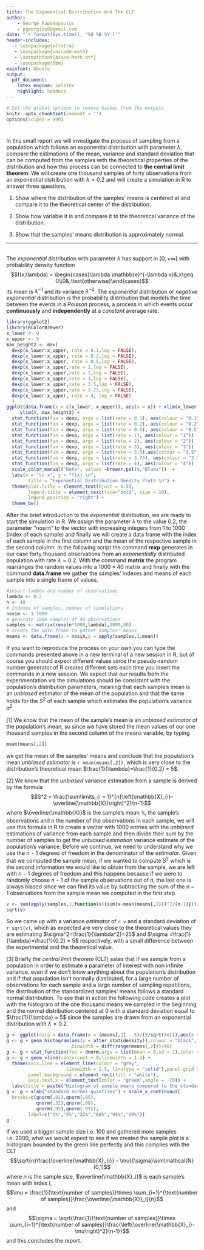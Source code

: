 ```yaml
---
title: The Exponential Distribution And The CLT
author: 
    - George Papadopoulos 
    - pgeorgios8@gmail.com
date: "`r format(Sys.time(), '%d %B %Y')`"
header-includes:
   - \usepackage{xltxtra}
   - \usepackage{unicode-math}
   - \setmathfont{Asana-Math.otf}
   - \usepackage{bbm}
mainfont: Ubuntu
output:
  pdf_document:
    latex_engine: xelatex
    highlight: haddock
---
```


```r
# Set the global options to remove hashes from the outputs
knitr::opts_chunk$set(comment = '')
options(scipen = 999)
```
# \textcolor{red}{abstract}
  In this small report we will investigate the process of sampling from a
  population which follows an exponential distribution with parameter $\lambda$, compare
  the estimations of the mean, variance and standard deviation that can be computed
  from the samples with the theoretical properties of the distribution and how this
  process can be connected to __the central limit theorem__. We will create one thousand
  samples of forty observations from an exponential distribution with $\lambda = 0.2$
  and will create a simulation in R to answer three questions,
  
  1. Show where the distribution of the samples’ means is centered at and compare it to the theoretical
  center of the distribution.
  
  2. Show how variable it is and compare it to the theoretical variance of the distribution.
  
  3. Show that the samples’ means distribution is approximately normal.</br>
  
----
</br> The *exponential* distribution with parameter $\lambda$ has support in $[0,+\infty]$ with probability density
function $$f(x;\lambda) = \begin{cases}\lambda \mathbb{e}^{-\lambda x}&,x\geq 0\\0&,\text{otherwise}\end{cases}$$ its
mean is $\lambda^{-1}$ and its variance $\lambda^{-2}$. The *exponential* distribution or *negative exponential*
distribution is the probability distribution that models the time between the events in a *Poisson* process, 
a process in which events occur **continuously** and **independently** at a *constant* average rate.

```r
library(ggplot2)
library(RColorBrewer)
x_lower <- 0
x_upper <- 5
max_height2 <- max(
  dexp(x_lower:x_upper, rate = 0.1,log = FALSE),
  dexp(x_lower:x_upper, rate = 0.2,log = FALSE),
  dexp(x_lower:x_upper, rate = 0.5,log = FALSE),
  dexp(x_lower:x_upper,rate = 1,log = FALSE),
  dexp(x_lower:x_upper,rate = 2,log = FALSE),
  dexp(x_lower:x_upper,rate = 3,log = FALSE),
  dexp(x_lower:x_upper,rate = 3.5,log = FALSE),
  dexp(x_lower:x_upper,rate = 3.75,log = FALSE),
  dexp(x_lower:x_upper, rate = 4, log = FALSE)
  )
ggplot(data.frame(x = c(x_lower, x_upper)), aes(x = x)) + xlim(x_lower, x_upper) + 
     ylim(0, max_height2) +
  stat_function(fun = dexp, args = list(rate = 0.1), aes(colour = "0.1"))   +
  stat_function(fun = dexp, args = list(rate = 0.2), aes(colour = "0.2"))   +
  stat_function(fun = dexp, args = list(rate = 0.5), aes(colour = "0.5"))   + 
  stat_function(fun = dexp, args = list(rate = 1), aes(colour = "1"))       + 
  stat_function(fun = dexp, args = list(rate = 2), aes(colour = "2"))       + 
  stat_function(fun = dexp, args = list(rate = 3), aes(colour = "3"))       + 
  stat_function(fun = dexp, args = list(rate = 3.5),aes(colour = "3.5"))    +
  stat_function(fun = dexp, args = list(rate = 3.75), aes(colour = "3.75")) +
  stat_function(fun = dexp, args = list(rate = 4), aes(colour = "4"))       +
  scale_color_manual("Rate", values =brewer.pal(9,"Blues"))  +
  labs(x = "\n x", y = "f(x) \n", 
        title = "Exponential Distribution Density Plots \n") + 
  theme(plot.title = element_text(hjust = 0.5),
        legend.title = element_text(face="bold", size = 10),
        legend.position = "right") + 
  theme_bw()
```

After the brief introduction to the *exponential* distribution, we are ready to start the simulation in R. 
We assign the parameter $\lambda$ to the value $0.2$, the parameter "nosim" to the vector with increasing 
integers from $1$ to $1000$ (index of each sample) and finally we will create a data frame with the index
of each sample in the first column and the mean of the respective sample in the second column.
In the following script the command **rexp** generates in our case forty thousand
observations from an *exponentially* distributed population with rate $\lambda = 0.2$. With the 
command **matrix** the program rearranges the random values into a $1000\times 40$ matrix and finally with 
the command **data.frame** we gather the samples' indexes and means of each sample into a single frame of values.

```r
#insert lambda and number of observations
lambda <- 0.2
n <- 40
# indexes of samples, number of simulations
nosim <- 1:1000
# generate 1000 samples of 40 observations
samples <- matrix(rexp(n*1000,lambda),1000,40)
# create the data frame to gather samples' means
means <- data.frame(x = nosim,y = apply(samples,1,mean))
```

If you want to reproduce the process on your own you can type the commands presented above in a new terminal of a new
session in R, but of course you should expect different values since the pseudo-random number generator of R creates
different sets each time you insert the commands in a new session. We expect that our results from the 
experimentation via the simulations should be *consistent* with the population's distribution parameters, meaning that 
each sample's mean is an _unbiased_ estimator of the mean of the population and that the same holds for 
the $S^2$ of each sample which estimates the population's variance $\sigma^2$.

[1] We know that the mean of the sample's mean is an *unbiased estimator* of the population's mean, so since
we have stored the mean values of our one thousand samples in the second column of the means variable, by typing

```r
mean(means[,2])
```

we get the mean of the samples' means and conclude that the population's mean *unbiased estimator* is 
`r mean(means[,2])`, which is very close to the distribution's theoretical mean $\frac{1}{\lambda}=\frac{1}{0.2} = 5$.

[2] We know that the *unbiased* variance estimation from a sample is derived by the formula $$S^2 = 
\frac{\sum\limits_{i = 1}^{n}\left(\mathbb{X}_{i}-\overline{\mathbb{X}}\right)^2}{n-1}$$ where $\overline{\mathbb{X}}$
is the sample's mean $\mathbb{X}_{i}$ the sample's observations and $n$ the number of the observations in each sample, 
we will use this formula in R to create a vector with 1000 entries with the *unbiased* estimations 
of variance from each sample and then divide their sum by the number of samples to get the *unbiased estimation* variance 
estimate of the population's variance. Before we continue, we need to understand why we use the $n-1$ degrees of freedom 
in the denominator of the *estimator*. Given that we computed the sample mean, if we wanted to compute $S^2$ which is the 
second information we would like to obtain from the sample, we are left with $n−1$ degrees of freedom and this happens 
because if we were to randomly choose $n-1$ of the sample observations out of $n$, the last one is always biased since we
can find its value by subtracting the sum of the $n-1$ observations from the sample mean we computed in the first step.

```r
v <- sum(apply(samples,1,function(x){sum(x-mean(means[,2]))^2/(n-1)}))/1000
sqrt(v)
```

So we came up with a variance *estimator* of `r v` and a standard deviation of `r sqrt(v)`, 
which as expected are very close to the theoretical values they are estimating 
$\sigma^2=\frac{1}{\lambda^2}=25$ and $\sigma =\frac{1}{\lambda}=\frac{1}{0.2} = 5$ 
respectively, with a small difference between the experimental and the theoretical value.

[3] Briefly the *central limit theorem* (CLT) sates that if we sample from a population in order to estimate a
parameter of interest with non infinite variance, even if we don't know anything about the population's distribution and 
if that population isn't normally distributed,
for a large number of observations for each sample and a large number of sampling repetitions, the distribution of the 
standardized samples' means follows a standard normal distribution. To see that in action the following code creates a 
plot with the histogram of the one thousand means we sampled in the beginning and the normal distribution centered at 
0 with a standard deviation equal to $\frac{1}{\lambda} = 5$ since the samples are drawn from an exponential
distribution with $\lambda = 0.2$.

```r
g <- ggplot(data = data.frame(x = (means[,2] - 5)/(5/sqrt(40))),aes(x = x))
g <- g + geom_histogram(aes(y = after_stat(density)),colour = "black",fill = "red",
                        binwidth = diff(range(means[,2]))/40)
g <- g + stat_function(fun = dnorm,args = list(mean = 0,sd = 1),color = "green",linewidth = 1.5)
g <- g + geom_vline(xintercept = 0,linewidth = 1.2) + 
  theme(axis.line = element_line(colour = "grey", 
                      linewidth = 1.5, linetype = "solid"),panel.grid = element_blank(),
        panel.background = element_rect(fill = "white"),
        axis.text.x = element_text(color = "green",angle = -70)) + 
  labs(title = paste("Histogram of sample means compared to the standard normal N(0,1)")) 
g <- g + xlab("standard normal quantiles") + scale_x_continuous(
  breaks=c(qnorm(.01),qnorm(.05),
           qnorm(.32),qnorm(.68),
           qnorm(.95),qnorm(.99)),
        label=c("1%","5%","32%","68%","95%","99%"))
g
```

If we used a bigger sample size i.e. 100 and gathered more samples i.e. 2000, what we would expect to see if we created
the sample plot is a histogram bounded by the green line perfectly and  this complies with the CLT
$$\sqrt{n}\frac{\overline{\mathbb{X}_{i}} - \mu}{\sigma}\sim\mathcal{N}(0,1)$$ where $n$ is the sample size,
$\overline{\mathbb{X}_i}$ is each sample's mean with index i, $$\mu = \frac{1}{\text{number of samples}}\times
\sum_{i=1}^{\text{number of samples}}\frac{\overline{\mathbb{X}}_i}{n}$$ and $$\sigma = \sqrt{\frac{1}{\text{number of 
samples}}\times \sum_{i=1}^{\text{number of samples}}\frac{\left(\overline{\mathbb{X}_i}-\mu\right)^2}{n-1}}$$ and this
concludes the report.